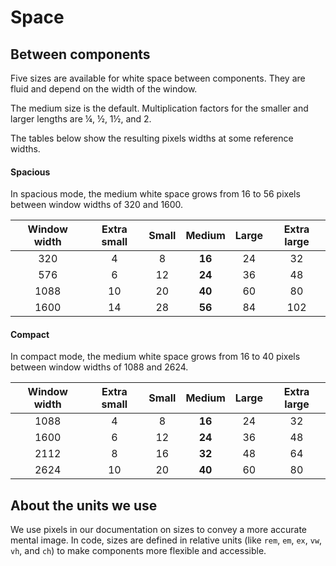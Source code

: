
<Meta title="Docs/Design Guidelines/Space" />

# Space

## Between components

Five sizes are available for white space between components.
They are fluid and depend on the width of the window.

The medium size is the default.
Multiplication factors for the smaller and larger lengths are ¼, ½, 1½, and 2.

The tables below show the resulting pixels widths at some reference widths.

#### Spacious

In spacious mode, the medium white space grows from 16 to 56 pixels between window widths of 320 and 1600.

| Window width | Extra small | Small | Medium | Large | Extra large |
| :----------: | :---------: | :---: | :----: | :---: | :---------: |
|     320      |      4      |   8   | **16** |  24   |     32      |
|     576      |      6      |  12   | **24** |  36   |     48      |
|     1088     |     10      |  20   | **40** |  60   |     80      |
|     1600     |     14      |  28   | **56** |  84   |     102     |

#### Compact

In compact mode, the medium white space grows from 16 to 40 pixels between window widths of 1088 and 2624.

| Window width | Extra small | Small | Medium | Large | Extra large |
| :----------: | :---------: | :---: | :----: | :---: | :---------: |
|     1088     |      4      |   8   | **16** |  24   |     32      |
|     1600     |      6      |  12   | **24** |  36   |     48      |
|     2112     |      8      |  16   | **32** |  48   |     64      |
|     2624     |     10      |  20   | **40** |  60   |     80      |

## About the units we use

We use pixels in our documentation on sizes to convey a more accurate mental image.
In code, sizes are defined in relative units (like `rem`, `em`, `ex`, `vw`, `vh`, and `ch`) to make components more flexible and accessible.
